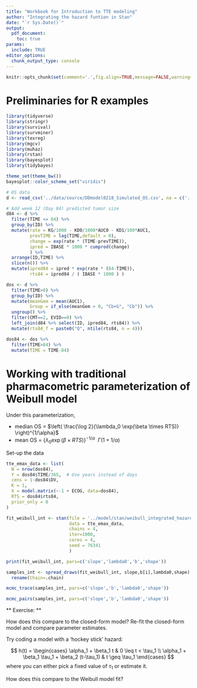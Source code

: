 ```yaml
---
title: "Workbook for Introduction to TTE modeling"
author: "Integrating the hazard funtion in Stan"
date: "`r Sys.Date()`"
output:
  pdf_document:
    toc: true
params:
  include: TRUE
editor_options: 
  chunk_output_type: console
---
```



```r
knitr::opts_chunk$set(comment='.',fig.align=TRUE,message=FALSE,warning=FALSE)
```


# Preliminaries for R examples

```r
library(tidyverse)
library(stringr)
library(survival)
library(survminer)
library(texreg)
library(mgcv)
library(muhaz)
library(rstan)
library(bayesplot)
library(tidybayes)

theme_set(theme_bw())
bayesplot::color_scheme_set("viridis")

```


```r
# OS data
d <- read_csv('../data/source/DDmodel0218_Simulated_OS.csv', na = c('.','-99'))

# Add week 12 (Day 84) predicted tumor size
d84 <- d %>% 
  filter(TIME <= 84) %>% 
  group_by(ID) %>% 
  mutate(rate = KG/1000 - KD0/1000*AUC0 - KD1/100*AUC1,
         prevTIME = lag(TIME,default = 0),
         change = exp(rate * (TIME-prevTIME)),
         ipred = IBASE * 1000 * cumprod(change)
         ) %>% 
  arrange(ID,TIME) %>% 
  slice(n()) %>% 
  mutate(ipred84 = ipred * exp(rate * (84-TIME)),
         rts84 = ipred84 / ( IBASE * 1000 ) )

dos <- d %>% 
  filter(TIME>0) %>% 
  group_by(ID) %>% 
  mutate(meanGem = mean(AUC1),
         Group = if_else(meanGem > 0, "Cb+G", "Cb")) %>% 
  ungroup() %>% 
  filter(CMT==2, EVID==0) %>% 
  left_join(d84 %>% select(ID, ipred84, rts84)) %>% 
  mutate(rts84_f = paste0("Q", ntile(rts84, n = 4)))

dos84 <- dos %>% 
  filter(TIME>84) %>% 
  mutate(TIME = TIME-84)


```


# Working with traditional pharmacometric parameterization of Weibull model


\begin{align*}
h_i(t) &= h_0(t) \times \exp(\beta \times \text{RTS}_i)  \\
h_0(t) &= \lambda_0 \times \alpha \ \times t^{\alpha-1}\\
\\
H_i(t) &= \lambda_i t^\alpha \\
S_i(t) &= \exp(-\lambda_i t^\alpha)
\end{align*}


Under this parameterization, 

* median OS = $\left( \frac{\log 2}{\lambda_0 \exp(\beta \times RTS)} \right)^{1/\alpha}$
* mean OS = $\left\{ \lambda_0 \exp(\beta \times RTS) \right\}^{-1/\alpha} ~~\Gamma(1 + 1/\alpha)$


Set-up the data

```r
tte_emax_data <- list(
  N = nrow(dos84),
  Y = dos84$TIME/365,  # Use years instead of days
  cens = 1-dos84$DV,
  K = 1,
  X = model.matrix(~-1 + ECOG, data=dos84),
  RTS = dos84$rts84,
  prior_only = 0
)
```



```r
fit_weibull_int <- stan(file = '../model/stan/weibull_integrated_hazard.stan',
                        data = tte_emax_data, 
                        chains = 4,
                        iter=1000,
                        cores = 4,
                        seed = 76341
                        )
```

```r
print(fit_weibull_int, pars=c('slope','lambda0','b','shape'))
```

```r
samples_int <- spread_draws(fit_weibull_int, slope,b[i],lambda0,shape) %>% 
  rename(Chain=.chain)
```

```r
mcmc_trace(samples_int, pars=c('slope','b','lambda0','shape'))
```

```r
mcmc_pairs(samples_int, pars=c('slope','b','lambda0','shape'))
```

** Exercise: **

How does this compare to the closed-form model?  Re-fit the closed-form model and compare parameter estimates.

Try coding a model with a 'hockey stick' hazard:

$$
h(t) = \begin{cases} \alpha_1 + \beta_1 t & 0 \leq t < \tau_1 \\
                     \alpha_1 + \beta_1 \tau_1 + \beta_2 (t-\tau_1) & t \geq \tau_1
\end{cases}
$$
where you can either pick a fixed value of $\tau_1$ or estimate it.

How does this compare to the Weibull model fit?


